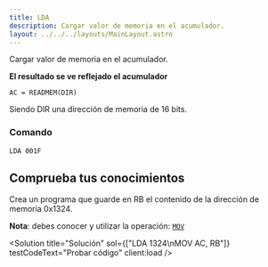 ```yaml
---
title: LDA
description: Cargar valor de memoria en el acumulador.
layout: ../../../layouts/MainLayout.astro
---
```



Cargar valor de memoria en el acumulador.

**El resultado se ve reflejado el acumulador**

```
AC = READMEM(DIR)
```

Siendo DIR una dirección de memoria de 16 bits.

### Comando

```
LDA 001F
```

## Comprueba tus conocimientos

Crea un programa que guarde en RB el contenido de la dirección de memoria 0x1324.

**Nota**: debes conocer y utilizar la operación: [`MOV`](MOV)

<Solution title="Solución" sol={["LDA 1324\nMOV AC, RB"]} testCodeText="Probar código" client:load />